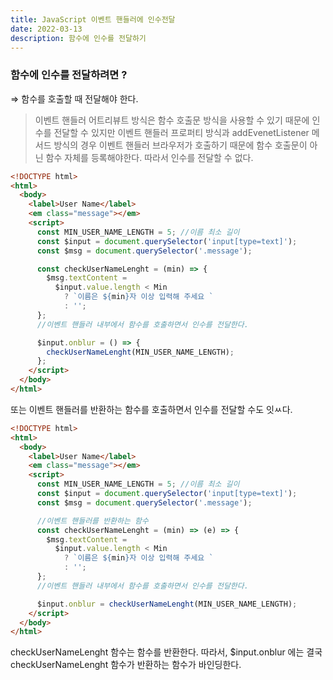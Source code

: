 ```yaml
---
title: JavaScript 이벤트 핸들러에 인수전달
date: 2022-03-13
description: 함수에 인수를 전달하기
---
```


### 함수에 인수를 전달하려면 ?

⇒ 함수를 호출할 때 전달해야 한다.

> 이벤트 핸들러 어트리뷰트 방식은 함수 호출문 방식을 사용할 수 있기 때문에 인수를 전달할 수 있지만 이벤트 핸들러 프로퍼티 방식과 addEvenetListener 메서드 방식의 경우 이벤트 핸들러 브라우저가 호출하기 때문에 함수 호출문이 아닌 함수 자체를 등록해야한다. 따라서 인수를 전달할 수 없다.

```html
<!DOCTYPE html>
<html>
  <body>
    <label>User Name</label>
    <em class="message"></em>
    <script>
      const MIN_USER_NAME_LENGTH = 5; //이름 최소 길이
      const $input = document.querySelector('input[type=text]');
      const $msg = document.querySelector('.message');

      const checkUserNameLenght = (min) => {
        $msg.textContent =
          $input.value.length < Min
            ? `이름은 ${min}자 이상 입력해 주세요 `
            : '';
      };
      //이벤트 핸들러 내부에서 함수를 호출하면서 인수를 전달한다.

      $input.onblur = () => {
        checkUserNameLenght(MIN_USER_NAME_LENGTH);
      };
    </script>
  </body>
</html>
```

또는 이벤트 핸들러를 반환하는 함수를 호출하면서 인수를 전달할 수도 잇ㅆ다.

```html
<!DOCTYPE html>
<html>
  <body>
    <label>User Name</label>
    <em class="message"></em>
    <script>
      const MIN_USER_NAME_LENGTH = 5; //이름 최소 길이
      const $input = document.querySelector('input[type=text]');
      const $msg = document.querySelector('.message');

      //이벤트 핸들러를 반환하는 함수
      const checkUserNameLenght = (min) => (e) => {
        $msg.textContent =
          $input.value.length < Min
            ? `이름은 ${min}자 이상 입력해 주세요 `
            : '';
      };
      //이벤트 핸들러 내부에서 함수를 호출하면서 인수를 전달한다.

      $input.onblur = checkUserNameLenght(MIN_USER_NAME_LENGTH);
    </script>
  </body>
</html>
```

checkUserNameLenght 함수는 함수를 반환한다. 따라서, $input.onblur 에는 결국 checkUserNameLenght 함수가 반환하는 함수가 바인딩한다.

